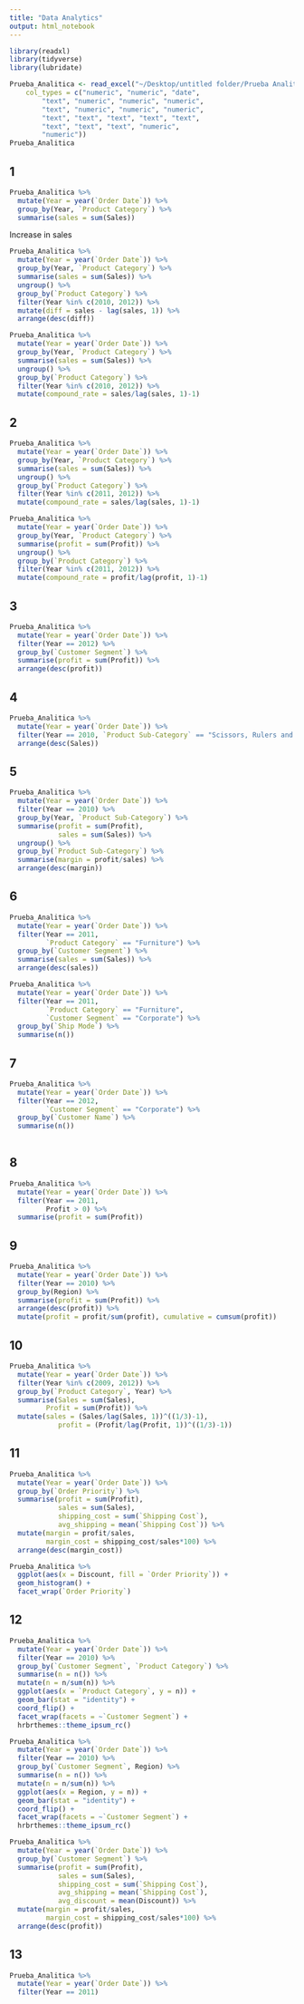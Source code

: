 ```yaml
---
title: "Data Analytics"
output: html_notebook
---
```



```r
library(readxl)
library(tidyverse)
library(lubridate)
```

```r
Prueba_Analitica <- read_excel("~/Desktop/untitled folder/Prueba Analitica.xls", 
    col_types = c("numeric", "numeric", "date", 
        "text", "numeric", "numeric", "numeric", 
        "text", "numeric", "numeric", "numeric", 
        "text", "text", "text", "text", "text", 
        "text", "text", "text", "numeric", 
        "numeric"))
Prueba_Analitica
```

## 1

```r
Prueba_Analitica %>% 
  mutate(Year = year(`Order Date`)) %>% 
  group_by(Year, `Product Category`) %>% 
  summarise(sales = sum(Sales)) 
```

Increase in sales


```r
Prueba_Analitica %>% 
  mutate(Year = year(`Order Date`)) %>% 
  group_by(Year, `Product Category`) %>% 
  summarise(sales = sum(Sales)) %>% 
  ungroup() %>% 
  group_by(`Product Category`) %>% 
  filter(Year %in% c(2010, 2012)) %>% 
  mutate(diff = sales - lag(sales, 1)) %>% 
  arrange(desc(diff))
```

```r
Prueba_Analitica %>% 
  mutate(Year = year(`Order Date`)) %>% 
  group_by(Year, `Product Category`) %>% 
  summarise(sales = sum(Sales)) %>% 
  ungroup() %>% 
  group_by(`Product Category`) %>% 
  filter(Year %in% c(2010, 2012)) %>% 
  mutate(compound_rate = sales/lag(sales, 1)-1)
```

## 2

```r
Prueba_Analitica %>% 
  mutate(Year = year(`Order Date`)) %>% 
  group_by(Year, `Product Category`) %>% 
  summarise(sales = sum(Sales)) %>% 
  ungroup() %>% 
  group_by(`Product Category`) %>% 
  filter(Year %in% c(2011, 2012)) %>% 
  mutate(compound_rate = sales/lag(sales, 1)-1)
```

```r
Prueba_Analitica %>% 
  mutate(Year = year(`Order Date`)) %>% 
  group_by(Year, `Product Category`) %>% 
  summarise(profit = sum(Profit)) %>% 
  ungroup() %>% 
  group_by(`Product Category`) %>% 
  filter(Year %in% c(2011, 2012)) %>% 
  mutate(compound_rate = profit/lag(profit, 1)-1)
```

## 3

```r
Prueba_Analitica %>% 
  mutate(Year = year(`Order Date`)) %>% 
  filter(Year == 2012) %>% 
  group_by(`Customer Segment`) %>% 
  summarise(profit = sum(Profit)) %>% 
  arrange(desc(profit))
```

## 4

```r
Prueba_Analitica %>% 
  mutate(Year = year(`Order Date`)) %>% 
  filter(Year == 2010, `Product Sub-Category` == "Scissors, Rulers and Trimmers") %>% 
  arrange(desc(Sales))
```

## 5

```r
Prueba_Analitica %>% 
  mutate(Year = year(`Order Date`)) %>%
  filter(Year == 2010) %>% 
  group_by(Year, `Product Sub-Category`) %>% 
  summarise(profit = sum(Profit),
            sales = sum(Sales)) %>% 
  ungroup() %>% 
  group_by(`Product Sub-Category`) %>% 
  summarise(margin = profit/sales) %>% 
  arrange(desc(margin))
```

## 6

```r
Prueba_Analitica %>%
  mutate(Year = year(`Order Date`)) %>%
  filter(Year == 2011,
         `Product Category` == "Furniture") %>% 
  group_by(`Customer Segment`) %>% 
  summarise(sales = sum(Sales)) %>% 
  arrange(desc(sales))
```

```r
Prueba_Analitica %>%
  mutate(Year = year(`Order Date`)) %>%
  filter(Year == 2011,
         `Product Category` == "Furniture",
         `Customer Segment` == "Corporate") %>% 
  group_by(`Ship Mode`) %>% 
  summarise(n())
```

## 7

```r
Prueba_Analitica %>%
  mutate(Year = year(`Order Date`)) %>% 
  filter(Year == 2012,
         `Customer Segment` == "Corporate") %>% 
  group_by(`Customer Name`) %>% 
  summarise(n())
  
```

## 8

```r
Prueba_Analitica %>%
  mutate(Year = year(`Order Date`)) %>% 
  filter(Year == 2011, 
         Profit > 0) %>%
  summarise(profit = sum(Profit))
```

## 9

```r
Prueba_Analitica %>%
  mutate(Year = year(`Order Date`)) %>% 
  filter(Year == 2010) %>% 
  group_by(Region) %>% 
  summarise(profit = sum(Profit)) %>% 
  arrange(desc(profit)) %>% 
  mutate(profit = profit/sum(profit), cumulative = cumsum(profit))
```

## 10

```r
Prueba_Analitica %>%
  mutate(Year = year(`Order Date`)) %>% 
  filter(Year %in% c(2009, 2012)) %>% 
  group_by(`Product Category`, Year) %>% 
  summarise(Sales = sum(Sales),
         Profit = sum(Profit)) %>% 
  mutate(sales = (Sales/lag(Sales, 1))^((1/3)-1),
            profit = (Profit/lag(Profit, 1))^((1/3)-1))
```

## 11

```r
Prueba_Analitica %>%
  mutate(Year = year(`Order Date`)) %>% 
  group_by(`Order Priority`) %>% 
  summarise(profit = sum(Profit),
            sales = sum(Sales),
            shipping_cost = sum(`Shipping Cost`),
            avg_shipping = mean(`Shipping Cost`)) %>%
  mutate(margin = profit/sales,
         margin_cost = shipping_cost/sales*100) %>% 
  arrange(desc(margin_cost))
```


```r
Prueba_Analitica %>%
  ggplot(aes(x = Discount, fill = `Order Priority`)) +
  geom_histogram() +
  facet_wrap(`Order Priority`)
```
## 12

```r
Prueba_Analitica %>%
  mutate(Year = year(`Order Date`)) %>% 
  filter(Year == 2010) %>% 
  group_by(`Customer Segment`, `Product Category`) %>%
  summarise(n = n()) %>%
  mutate(n = n/sum(n)) %>% 
  ggplot(aes(x = `Product Category`, y = n)) +
  geom_bar(stat = "identity") +
  coord_flip() +
  facet_wrap(facets = ~`Customer Segment`) +
  hrbrthemes::theme_ipsum_rc()
```

```r
Prueba_Analitica %>%
  mutate(Year = year(`Order Date`)) %>% 
  filter(Year == 2010) %>% 
  group_by(`Customer Segment`, Region) %>%
  summarise(n = n()) %>%
  mutate(n = n/sum(n)) %>% 
  ggplot(aes(x = Region, y = n)) +
  geom_bar(stat = "identity") +
  coord_flip() +
  facet_wrap(facets = ~`Customer Segment`) +
  hrbrthemes::theme_ipsum_rc()
```

```r
Prueba_Analitica %>%
  mutate(Year = year(`Order Date`)) %>% 
  group_by(`Customer Segment`) %>% 
  summarise(profit = sum(Profit),
            sales = sum(Sales),
            shipping_cost = sum(`Shipping Cost`),
            avg_shipping = mean(`Shipping Cost`),
            avg_discount = mean(Discount)) %>%
  mutate(margin = profit/sales,
         margin_cost = shipping_cost/sales*100) %>% 
  arrange(desc(profit))
```

## 13

```r
Prueba_Analitica %>%
  mutate(Year = year(`Order Date`)) %>% 
  filter(Year == 2011)
```

